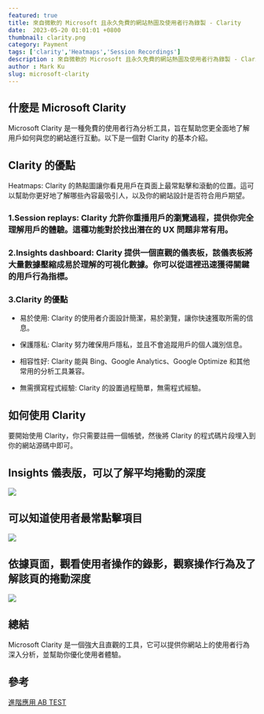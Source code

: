 ```yaml
---
featured: true
title: 來自微軟的 Microsoft 且永久免費的網站熱圖及使用者行為錄製 - Clarity
date:  2023-05-20 01:01:01 +0800
thumbnail: clarity.png
category: Payment
tags: ['clarity','Heatmaps','Session Recordings']
description : 來自微軟的 Microsoft 且永久免費的網站熱圖及使用者行為錄製 - Clarity
author : Mark Ku
slug: microsoft-clarity
---
```


## 什麼是 Microsoft Clarity
Microsoft Clarity 是一種免費的使用者行為分析工具，旨在幫助您更全面地了解用戶如何與您的網站進行互動。以下是一個對 Clarity 的基本介紹。

## Clarity 的優點
Heatmaps: Clarity 的熱點圖讓你看見用戶在頁面上最常點擊和滾動的位置。這可以幫助你更好地了解哪些內容最吸引人，以及你的網站設計是否符合用戶期望。

### 1.Session replays: Clarity 允許你重播用戶的瀏覽過程，提供你完全理解用戶的體驗。這種功能對於找出潛在的 UX 問題非常有用。

### 2.Insights dashboard: Clarity 提供一個直觀的儀表板，該儀表板將大量數據壓縮成易於理解的可視化數據。你可以從這裡迅速獲得關鍵的用戶行為指標。

### 3.Clarity 的優點
* 易於使用: Clarity 的使用者介面設計簡潔，易於瀏覽，讓你快速獲取所需的信息。

* 保護隱私: Clarity 努力確保用戶隱私，並且不會追蹤用戶的個人識別信息。

* 相容性好: Clarity 能與 Bing、Google Analytics、Google Optimize 和其他常用的分析工具兼容。

* 無需撰寫程式經驗: Clarity 的設置過程簡單，無需程式經驗。

## 如何使用 Clarity
要開始使用 Clarity，你只需要註冊一個帳號，然後將 Clarity 的程式碼片段埋入到你的網站源碼中即可。

## Insights 儀表版，可以了解平均捲動的深度
![](https://hackmd.io/_uploads/rkKIzmUSh.jpg)

## 可以知道使用者最常點擊項目
![](https://hackmd.io/_uploads/ryRjz78Sh.png)

## 依據頁面，觀看使用者操作的錄影，觀察操作行為及了解該頁的捲動深度
![](https://hackmd.io/_uploads/rJbLGXIS3.jpg)

## 總結
Microsoft Clarity 是一個強大且直觀的工具，它可以提供你網站上的使用者行為深入分析，並幫助你優化使用者體驗。

## 參考
[進階應用 AB TEST](https://learn.microsoft.com/en-us/clarity/third-party-integrations/abtasty-integration)